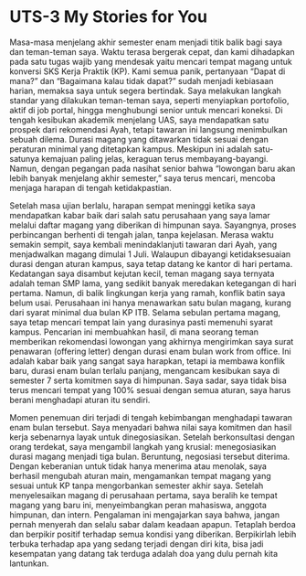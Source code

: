 # UTS-3 My Stories for You

Masa-masa menjelang akhir semester enam menjadi titik balik bagi saya dan teman-teman saya. Waktu terasa bergerak cepat, dan kami dihadapkan pada satu tugas wajib yang mendesak yaitu mencari tempat magang untuk konversi SKS Kerja Praktik (KP). Kami semua panik, pertanyaan "Dapat di mana?" dan "Bagaimana kalau tidak dapat?" sudah menjadi kebiasaan harian, memaksa saya untuk segera bertindak. Saya melakukan langkah standar yang dilakukan teman-teman saya, seperti menyiapkan portofolio, aktif di job portal, hingga menghubungi senior untuk mencari koneksi. Di tengah kesibukan akademik menjelang UAS, saya mendapatkan satu prospek dari rekomendasi Ayah, tetapi tawaran ini langsung menimbulkan sebuah dilema. Durasi magang yang ditawarkan tidak sesuai dengan peraturan minimal yang ditetapkan kampus. Meskipun ini adalah satu-satunya kemajuan paling jelas, keraguan terus membayang-bayangi. Namun, dengan pegangan pada nasihat senior bahwa "lowongan baru akan lebih banyak menjelang akhir semester," saya terus mencari, mencoba menjaga harapan di tengah ketidakpastian.

Setelah masa ujian berlalu, harapan sempat meninggi ketika saya mendapatkan kabar baik dari salah satu perusahaan yang saya lamar melalui daftar magang yang diberikan di himpunan saya. Sayangnya, proses perbincangan berhenti di tengah jalan, tanpa kejelasan. Merasa waktu semakin sempit, saya kembali menindaklanjuti tawaran dari Ayah, yang menjadwalkan magang dimulai 1 Juli. Walaupun dibayangi ketidaksesuaian durasi dengan aturan kampus, saya tetap datang ke kantor di hari pertama. Kedatangan saya disambut kejutan kecil, teman magang saya ternyata adalah teman SMP lama, yang sedikit banyak meredakan ketegangan di hari pertama. Namun, di balik lingkungan kerja yang ramah, konflik batin saya belum usai. Perusahaan ini hanya menawarkan satu bulan magang, kurang dari syarat minimal dua bulan KP ITB. Selama sebulan pertama magang, saya tetap mencari tempat lain yang durasinya pasti memenuhi syarat kampus. Pencarian ini membuahkan hasil, di mana seorang teman memberikan rekomendasi lowongan yang akhirnya mengirimkan saya surat penawaran (offering letter) dengan durasi enam bulan work from office. Ini adalah kabar baik yang sangat saya harapkan, tetapi ia membawa konflik baru, durasi enam bulan terlalu panjang, mengancam kesibukan saya di semester 7 serta komitmen saya di himpunan. Saya sadar, saya tidak bisa terus mencari tempat yang 100% sesuai dengan semua aturan, saya harus berani menghadapi aturan itu sendiri.

Momen penemuan diri terjadi di tengah kebimbangan menghadapi tawaran enam bulan tersebut. Saya menyadari bahwa nilai saya komitmen dan hasil kerja sebenarnya layak untuk dinegosiasikan. Setelah berkonsultasi dengan orang terdekat, saya mengambil langkah yang krusial: menegosiasikan durasi magang menjadi tiga bulan. Beruntung, negosiasi tersebut diterima. Dengan keberanian untuk tidak hanya menerima atau menolak, saya berhasil mengubah aturan main, mengamankan tempat magang yang sesuai untuk KP tanpa mengorbankan semester akhir saya. Setelah menyelesaikan magang di perusahaan pertama, saya beralih ke tempat magang yang baru ini, menyeimbangkan peran mahasiswa, anggota himpunan, dan intern. Pengalaman ini mengajarkan saya bahwa, jangan pernah menyerah dan selalu sabar dalam keadaan apapun. Tetaplah berdoa dan berpikir positif terhadap semua kondisi yang diberikan. Berpikirlah lebih terbuka terhadap apa yang sedang terjadi dengan diri kita, bisa jadi kesempatan yang datang tak terduga adalah doa yang dulu pernah kita lantunkan.